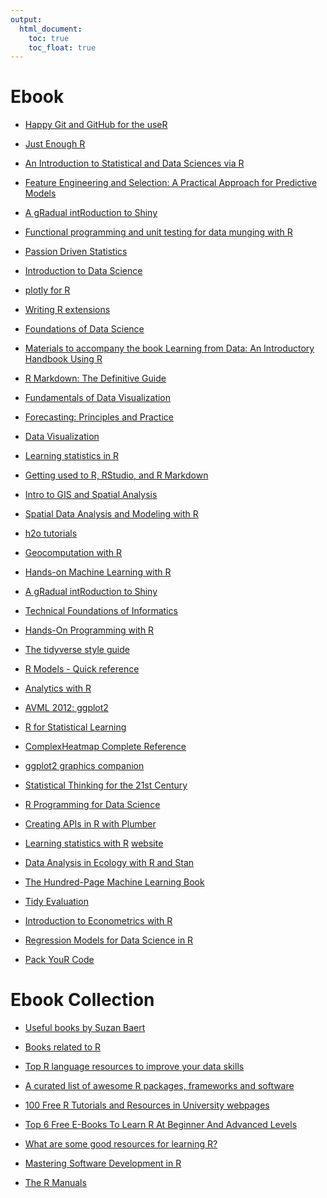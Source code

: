 ```yaml
---
output:
  html_document: 
    toc: true
    toc_float: true
---
```


# Ebook 

* [Happy Git and GitHub for the useR](http://happygitwithr.com/)

* [Just Enough R](https://benwhalley.github.io/just-enough-r/)

* [An Introduction to Statistical and Data Sciences via R](http://moderndive.com/index.html)

* [Feature Engineering and Selection: A Practical Approach for Predictive Models](http://www.feat.engineering/)

* [A gRadual intRoduction to Shiny](https://laderast.github.io/gradual_shiny/)

* [Functional programming and unit testing for data munging with R](https://b-rodrigues.github.io/fput/)

* [Passion Driven Statistics](https://alanarnholt.github.io/PDS-Bookdown2/)

* [Introduction to Data Science](https://rafalab.github.io/dsbook/)

* [plotly for R](https://plotly-book.cpsievert.me/index.html)

* [Writing R extensions](https://colinfay.me/writing-r-extensions/index.html)

* [Foundations of Data Science](http://www.cs.cornell.edu/jeh/book.pdf)

* [Materials to accompany the book Learning from Data: An Introductory Handbook Using R](https://github.com/kjmazidi/Learning_from_Data)

* [R Markdown: The Definitive Guide](https://bookdown.org/yihui/rmarkdown/)

* [Fundamentals of Data Visualization](http://serialmentor.com/dataviz/)

* [Forecasting: Principles and Practice](https://otexts.org/fpp2/)

* [Data Visualization](http://socviz.co/)

* [Learning statistics in R](https://ademos.people.uic.edu/index.html)

* [Getting used to R, RStudio, and R Markdown](https://rbasics.netlify.com/index.html)

* [Intro to GIS and Spatial Analysis](https://mgimond.github.io/Spatial/index.html)

* [Spatial Data Analysis and Modeling with R](http://www.rspatial.org/index.html)

* [h2o tutorials](http://docs.h2o.ai/h2o-tutorials/latest-stable/)

* [Geocomputation with R](https://geocompr.robinlovelace.net/)

* [Hands-on Machine Learning with R](https://bradleyboehmke.github.io/hands-on-machine-learning-with-r/)

* [A gRadual intRoduction to Shiny](https://laderast.github.io/gradual_shiny/)

* [Technical Foundations of Informatics](https://info201.github.io/)

* [Hands-On Programming with R](https://rstudio-education.github.io/hopr/)

* [The tidyverse style guide](http://style.tidyverse.org/)

* [R Models - Quick reference](https://m-clark.github.io/R-models/#introduction)

* [Analytics with R](http://analyticswithr.com/index.html)

* [AVML 2012: ggplot2](https://www.ling.upenn.edu/~joseff/avml2012/)

* [R for Statistical Learning](https://daviddalpiaz.github.io/r4sl/)

* [ComplexHeatmap Complete Reference](https://jokergoo.github.io/ComplexHeatmap-reference/book/)

* [ggplot2 graphics companion](https://www.trafforddatalab.io/graphics_companion/#ggplot2_graphics_companion)

* [Statistical Thinking for the 21st Century](http://thinkstats.org/)

* [R Programming for Data Science](https://bookdown.org/rdpeng/rprogdatascience/)

* [Creating APIs in R with Plumber](https://www.rplumber.io/docs/index.html)

* [Learning statistics with R](https://learningstatisticswithr-bookdown.netlify.com/) [website](https://learningstatisticswithr.com/)

* [Data Analysis in Ecology with R and Stan](https://tobiasroth.github.io/BDAEcology/index.html)

* [The Hundred-Page Machine Learning Book](http://themlbook.com/wiki/doku.php)

* [Tidy Evaluation](https://tidyeval.tidyverse.org/)

* [Introduction to Econometrics with R](https://www.econometrics-with-r.org/index.html)

* [Regression Models for Data Science in R](https://leanpub.com/regmods/read#leanpub-auto-residuals)

* [Pack YouR Code](https://github.com/gastonstat/plsdepot)

# Ebook Collection

* [Useful books by Suzan Baert](https://github.com/suzanbaert/Resources_and_Bookmarks/blob/master/1_R_Books.md)

* [Books related to R](https://www.r-project.org/doc/bib/R-books.html)


* [Top R language resources to improve your data skills](https://www.computerworld.com/article/2497464/business-intelligence/top-r-language-resources-to-improve-your-data-skills.html?nsdr=true&page=2)

* [A curated list of awesome R packages, frameworks and software](https://awesome-r.com/)


* [100 Free R Tutorials and Resources in University webpages](https://pairach.com/2012/02/26/r-tutorials-from-universities-around-the-world/)


* [Top 6 Free E-Books To Learn R At Beginner And Advanced Levels](https://analyticsindiamag.com/top-6-free-e-books-to-learn-r-at-beginner-and-advanced-levels/)

* [What are some good resources for learning R?](https://www.quora.com/What-are-some-good-resources-for-learning-R-1)

* [Mastering Software Development in R](https://bookdown.org/rdpeng/RProgDA/)

* [The R Manuals](https://cran.r-project.org/manuals.html)
